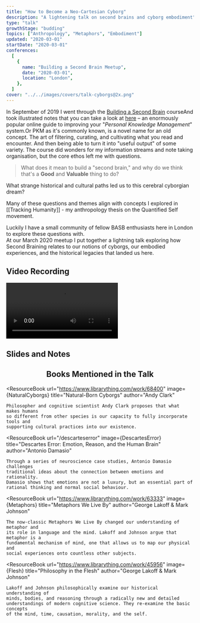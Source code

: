 ```yaml
---
title: "How to Become a Neo-Cartesian Cyborg"
description: "A lightening talk on second brains and cyborg embodiment"
type: "talk"
growthStage: "budding"
topics: ["Anthropology", "Metaphors", "Embodiment"]
updated: "2020-03-01"
startDate: "2020-03-01"
conferences:
  [
    {
      name: "Building a Second Brain Meetup",
      date: "2020-03-01",
      location: "London",
    },
  ]
cover: "../../images/covers/talk-cyborgs@2x.png"
---
```




<IntroParagraph>In September of 2019 I went through the [Building a Second Brain](https://www.buildingasecondbrain.com/) course<Footnote idName={1}>And took illustrated notes that you can take a look at [here](/basb)</Footnote> – an enormously popular online guide to improving your "_Personal Knowledge Management_" system.<Footnote idName={2}>Or PKM as it's commonly known, is a novel name for an old concept. The art of filtering, curating, and cultivating what you read and encounter. And then being able to turn it into "useful output" of some variety. </Footnote> The course did wonders for my information streams and note taking organisation, but the core ethos left me with questions.</IntroParagraph>

> What does it mean to build a "second brain," and why do we think that's a **Good** and **Valuable** thing to do?

What strange historical and cultural paths led us to this cerebral cyborgian dream?

Many of these questions and themes align with concepts I explored in [[Tracking Humanity]] - my anthropology thesis on the Quantified Self movement.

Luckily I have a small community of fellow BASB enthusiasts here in London to explore these questions with.  
At our March 2020 meetup I put together a lightning talk exploring how Second Braining relates to our notions of cyborgs, our embodied experiences, and the historical legacies that landed us here.

## Video Recording

<Video
	src="https://www.youtube.com/embed/yOGi9RfC3Eg"
	title="How to be a neo-cartesian cyborg talk"
/>

## Slides and Notes

<BasicImage
	width="880px"
	alt="Slides from my talk on becoming a neo cartesian cyborg"
	src="/images/posts/neocyborgs/cyborgs_18.png"
/>

<BasicImage
	width="880px"
	alt="Slides from my talk on becoming a neo cartesian cyborg"
	src="/images/posts/neocyborgs/cyborgs_20.png"
/>

<BasicImage
	width="880px"
	alt="Slides from my talk on becoming a neo cartesian cyborg"
	src="/images/posts/neocyborgs/cyborgs_13.png"
/>

<BasicImage
	width="880px"
	alt="Slides from my talk on becoming a neo cartesian cyborg"
	src="/images/posts/neocyborgs/cyborgs_11.png"
/>

<BasicImage
	width="880px"
	alt="Slides from my talk on becoming a neo cartesian cyborg"
	src="/images/posts/neocyborgs/cyborgs_14.png"
/>

<BasicImage
	width="880px"
	alt="Slides from my talk on becoming a neo cartesian cyborg"
	src="/images/posts/neocyborgs/cyborgs_4.png"
/>

<BasicImage
	width="880px"
	alt="Slides from my talk on becoming a neo cartesian cyborg"
	src="/images/posts/neocyborgs/cyborgs_5.png"
/>

<BasicImage
	width="880px"
	alt="Slides from my talk on becoming a neo cartesian cyborg"
	src="/images/posts/neocyborgs/cyborgs_6.png"
/>

<BasicImage
	width="880px"
	alt="Slides from my talk on becoming a neo cartesian cyborg"
	src="/images/posts/neocyborgs/cyborgs_8.png"
/>

<BasicImage
	width="880px"
	alt="Slides from my talk on becoming a neo cartesian cyborg"
	src="/images/posts/neocyborgs/cyborgs_7.png"
/>

<BasicImage
	width="880px"
	alt="Slides from my talk on becoming a neo cartesian cyborg"
	src="/images/posts/neocyborgs/cyborgs_2.png"
/>

<BasicImage
	width="880px"
	alt="Slides from my talk on becoming a neo cartesian cyborg"
	src="/images/posts/neocyborgs/cyborgs_3.png"
/>

<BasicImage
	width="880px"
	alt="Slides from my talk on becoming a neo cartesian cyborg"
	src="/images/posts/neocyborgs/cyborgs_9.png"
/>

<BasicImage
	width="880px"
	alt="Slides from my talk on becoming a neo cartesian cyborg"
	src="/images/posts/neocyborgs/cyborgs_18.png"
/>

<BasicImage
	width="880px"
	alt="Slides from my talk on becoming a neo cartesian cyborg"
	src="/images/posts/neocyborgs/cyborgs_10.png"
/>

<BasicImage
	width="880px"
	alt="Slides from my talk on becoming a neo cartesian cyborg"
	src="/images/posts/neocyborgs/cyborgs_39.png"
/>

<BasicImage
	width="880px"
	alt="Slides from my talk on becoming a neo cartesian cyborg"
	src="/images/posts/neocyborgs/cyborgs_40.png"
/>

<BasicImage
	width="880px"
	alt="Slides from my talk on becoming a neo cartesian cyborg"
	src="/images/posts/neocyborgs/cyborgs_16.png"
/>

<BasicImage
	width="880px"
	alt="Slides from my talk on becoming a neo cartesian cyborg"
	src="/images/posts/neocyborgs/cyborgs_15.png"
/>

<BasicImage
	width="880px"
	alt="Slides from my talk on becoming a neo cartesian cyborg"
	src="/images/posts/neocyborgs/cyborgs_37.png"
/>

<BasicImage
	width="880px"
	alt="Slides from my talk on becoming a neo cartesian cyborg"
	src="/images/posts/neocyborgs/cyborgs_41.png"
/>

<BasicImage
	width="880px"
	alt="Slides from my talk on becoming a neo cartesian cyborg"
	src="/images/posts/neocyborgs/cyborgs_30.png"
/>

<BasicImage
	width="880px"
	alt="Slides from my talk on becoming a neo cartesian cyborg"
	src="/images/posts/neocyborgs/cyborgs_24.png"
/>

<BasicImage
	width="880px"
	alt=""
	src="/images/posts/neocyborgs/cyborgs_25.png"
/>

<BasicImage
	width="880px"
	alt="Slides from my talk on becoming a neo cartesian cyborg"
	src="/images/posts/neocyborgs/cyborgs_26.png"
/>

<BasicImage
	width="880px"
	alt="Slides from my talk on becoming a neo cartesian cyborg"
	src="/images/posts/neocyborgs/cyborgs_31.png"
/>

<BasicImage
	width="880px"
	alt="Slides from my talk on becoming a neo cartesian cyborg"
	src="/images/posts/neocyborgs/cyborgs_1.png"
/>

<BasicImage
	width="880px"
	alt="Slides from my talk on becoming a neo cartesian cyborg"
	src="/images/posts/neocyborgs/cyborgs_42.png"
/>

<BasicImage
	width="880px"
	alt="Slides from my talk on becoming a neo cartesian cyborg"
	src="/images/posts/neocyborgs/cyborgs_43.png"
/>

<BasicImage
	width="880px"
	alt="Slides from my talk on becoming a neo cartesian cyborg"
	src="/images/posts/neocyborgs/cyborgs_27.png"
/>

<BasicImage
	width="880px"
	alt="Slides from my talk on becoming a neo cartesian cyborg"
	src="/images/posts/neocyborgs/cyborgs_23.png"
/>

<BasicImage
	width="880px"
	alt="Slides from my talk on becoming a neo cartesian cyborg"
	src="/images/posts/neocyborgs/cyborgs_22.png"
/>

<BasicImage
	width="880px"
	alt="Slides from my talk on becoming a neo cartesian cyborg"
	src="/images/posts/neocyborgs/cyborgs_21.png"
/>

<BasicImage
	width="880px"
	alt="Slides from my talk on becoming a neo cartesian cyborg"
	src="/images/posts/neocyborgs/cyborgs_38.png"
/>

<BasicImage
	width="880px"
	alt="Slides from my talk on becoming a neo cartesian cyborg"
	src="/images/posts/neocyborgs/cyborgs_29.png"
/>

<BasicImage
	width="880px"
	alt="Slides from my talk on becoming a neo cartesian cyborg"
	src="/images/posts/neocyborgs/cyborgs_34.png"
/>

<BasicImage
	width="880px"
	alt="Slides from my talk on becoming a neo cartesian cyborg"
	src="/images/posts/neocyborgs/cyborgs_33.png"
/>

<BasicImage
	width="880px"
	alt="Slides from my talk on becoming a neo cartesian cyborg"
	src="/images/posts/neocyborgs/cyborgs_35.png"
/>

<BasicImage
	width="880px"
	alt="Slides from my talk on becoming a neo cartesian cyborg"
	src="/images/posts/neocyborgs/cyborgs_36.png"
/>

<Center>

## Books Mentioned in the Talk

</Center>

<ResourceBook
	url="https://www.librarything.com/work/68400"
	image={NaturalCyborgs}
	title="Natural-Born Cyborgs"
	author="Andy Clark"
>
	Philosopher and cognitive scientist Andy Clark proposes that what makes humans
	so different from other species is our capacity to fully incorporate tools and
	supporting cultural practices into our existence.
</ResourceBook>

<ResourceBook
	url="/descarteserror"
	image={DescartesError}
	title="Descartes Error: Emotion, Reason, and the Human Brain"
	author="Antonio Damasio"
>
	Through a series of neuroscience case studies, Antonio Damasio challenges
	traditional ideas about the connection between emotions and rationality.
	Damasio shows that emotions are not a luxury, but an essential part of
	rational thinking and normal social behaviour.
</ResourceBook>

<ResourceBook
	url="https://www.librarything.com/work/63333"
	image={Metaphors}
	title="Metaphors We Live By"
	author="George Lakoff & Mark Johnson"
>
	The now-classic Metaphors We Live By changed our understanding of metaphor and
	its role in language and the mind. Lakoff and Johnson argue that metaphor is a
	fundamental mechanism of mind, one that allows us to map our physical and
	social experiences onto countless other subjects.
</ResourceBook>

<ResourceBook
	url="https://www.librarything.com/work/45956"
	image={Flesh}
	title="Philosophy in the Flesh"
	author="George Lakoff & Mark Johnson"
>
	Lakoff and Johnson philosophically examine our historical understanding of
	minds, bodies, and reasoning through a radically new and detailed
	understandings of modern cognitive science. They re-examine the basic concepts
	of the mind, time, causation, morality, and the self.
</ResourceBook>
